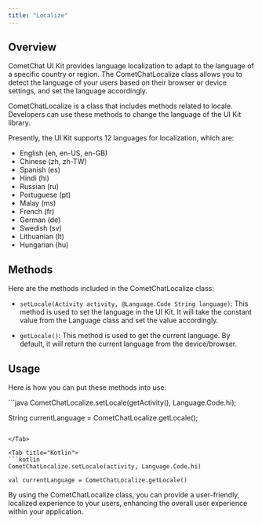 ```yaml
---
title: "Localize"
---
```


## Overview

CometChat UI Kit provides language localization to adapt to the language of a specific country or region. The CometChatLocalize class allows you to detect the language of your users based on their browser or device settings, and set the language accordingly.

CometChatLocalize is a class that includes methods related to locale. Developers can use these methods to change the language of the UI Kit library.

Presently, the UI Kit supports 12 languages for localization, which are:

* English (en, en-US, en-GB)
* Chinese (zh, zh-TW)
* Spanish (es)
* Hindi (hi)
* Russian (ru)
* Portuguese (pt)
* Malay (ms)
* French (fr)
* German (de)
* Swedish (sv)
* Lithuanian (lt)
* Hungarian (hu)

## Methods

Here are the methods included in the CometChatLocalize class:

* `setLocale(Activity activity, @Language.Code String language)`: This method is used to set the language in the UI Kit. It will take the constant value from the Language class and set the value accordingly.

* `getLocale()`: This method is used to get the current language. By default, it will return the current language from the device/browser.

## Usage

Here is how you can put these methods into use:

<Tabs>
<Tab title="Java">
```java
CometChatLocalize.setLocale(getActivity(), Language.Code.hi);

String currentLanguage = CometChatLocalize.getLocale();
```

</Tab>

<Tab title="Kotlin">
```kotlin
CometChatLocalize.setLocale(activity, Language.Code.hi)

val currentLanguage = CometChatLocalize.getLocale()
```

</Tab>

</Tabs>

By using the CometChatLocalize class, you can provide a user-friendly, localized experience to your users, enhancing the overall user experience within your application.
